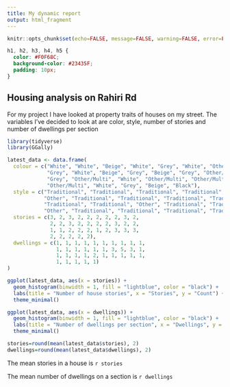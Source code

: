 ```yaml
---
title: My dynamic report
output: html_fragment
---
```


```r
knitr::opts_chunk$set(echo=FALSE, message=FALSE, warning=FALSE, error=FALSE)

```

```css
h1, h2, h3, h4, h5 {
  color: #F0F68C;
  background-color: #23435F; 
  padding: 10px;
}
```

## Housing analysis on Rahiri Rd

For my project I have looked at property traits of houses on my street. The variables I've decided to look at are color, style, number of stories and number of dwellings per section

```r
library(tidyverse)
library(GGally)

latest_data <- data.frame(
  colour = c("White", "White", "Beige", "White", "Grey", "White", "Other/Multi", "Black", "White", "Beige",
             "Grey", "White", "Beige", "Grey", "Beige", "Grey", "Other/Multi", "Other/Multi", "Other/Multi", "Blue",
             "Grey", "Other/Multi", "White", "Other/Multi", "Other/Multi", "White", "Other/Multi", "Black", "Blue", "Other/Multi",
             "Other/Multi", "White", "Grey", "Beige", "Black"),
  style = c("Traditional", "Traditional", "Traditional", "Traditional", "Traditional", "Traditional", "Other", "Traditional", "Modern", "Traditional",
            "Other", "Traditional", "Traditional", "Traditional", "Traditional", "Traditional", "Other", "Modern", "Traditional", "Traditional",
            "Traditional", "Traditional", "Other", "Traditional", "Traditional", "Traditional", "Traditional", "Traditional", "Traditional", "Traditional",
            "Other", "Traditional", "Traditional", "Traditional", "Traditional"),
  stories = c(3, 2, 3, 2, 2, 2, 2, 2, 3, 2,
              2, 2, 3, 2, 2, 2, 2, 3, 2, 2,
              1, 1, 2, 2, 2, 1, 2, 3, 3, 3,
              2, 2, 2, 2, 2),
  dwellings = c(1, 1, 1, 1, 1, 1, 1, 1, 1, 1,
                1, 1, 1, 1, 1, 1, 3, 5, 3, 1,
                1, 1, 1, 1, 2, 1, 1, 1, 1, 1,
                1, 1, 1, 1, 1)
)

ggplot(latest_data, aes(x = stories)) +
  geom_histogram(binwidth = 1, fill = "lightblue", color = "black") +
  labs(title = "Number of house stories", x = "Stories", y = "Count") +
  theme_minimal()
```

```r
ggplot(latest_data, aes(x = dwellings)) +
  geom_histogram(binwidth = 1, fill = "lightblue", color = "black") +
  labs(title = "Number of dwellings per section", x = "Dwellings", y = "Count") +
  theme_minimal()
```

```r
stories=round(mean(latest_data$stories), 2)
dwellings=round(mean(latest_data$dwellings), 2)
```

The mean stories in a house is `r stories`

The mean number of dwellings on a section is `r dwellings`

